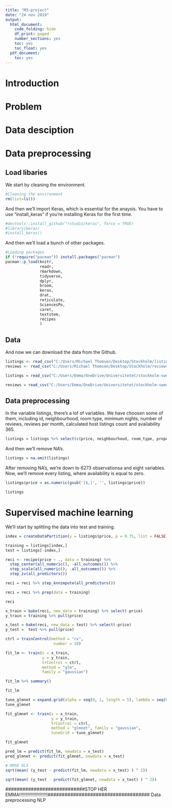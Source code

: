 ```yaml
---
title: "M3-project"
date: "24 nov 2019"
output:
  html_document:
    code_folding: hide
    df_print: paged
    number_sections: yes
    toc: yes
    toc_float: yes
  pdf_document:
    toc: yes
---
```

# Introduction

# Problem

# Data desciption

# Data preprocessing 

## Load libaries

We start by cleaning the environment.

```r
#Cleaning the environment
rm(list=ls())
```

And then we'll import Keras, which is essential for the anaysis. You have to use "install_keras" if you're installing Keras for the first time.

```r
#devtools::install_github("rstudio/keras", force = TRUE)
#library(keras)
#install_keras()
```

And then we'll load a bunch of other packages.

```r
#Loading packages
if (!require("pacman")) install.packages("pacman")
pacman::p_load(knitr,
               readr,
               rmarkdown, 
               tidyverse,
               dplyr,
               broom,
               keras,
               drat,
               reticulate,
               SciencesPo,
               caret,
               textstem,
               recipes
               )
```

## Data

And now we can download the data from the Github.

```r
listings <- read_csv("C:/Users/Michael Thomsen/Desktop/Stockholm/listings.csv")
reviews <- read_csv("C:/Users/Michael Thomsen/Desktop/Stockholm/reviews_detailed.csv")

```

```r
listings = read_csv("C:/Users/Emma/OneDrive/Universitetet/stockholm-sweden-airbnb-listings/listings_detailed.csv")

reviews = read_csv("C:/Users/Emma/OneDrive/Universitetet/stockholm-sweden-airbnb-listings/reviews_detailed.csv")
```

## Data preprocessing

In the variable listings, there's a lof of variables. We have choosen some of them, including id, neighbourhood, room type, minimum nights, number of reviews, reviews per month, calculated host listings count and availability 365.

```r

listings = listings %>% select(c(price, neighbourhood, room_type, property_type, accommodates, bathrooms, bedrooms, beds, bed_type, number_of_reviews, guests_included, review_scores_rating))
```


And then we'll remove NA's.

```r
listings = na.omit(listings)
```

After removing NA's, we're down to 6273 observationsa and eight variables. Now, we'll remove every listing, where availability is equal to zero. 

```r
listings$price = as.numeric(gsub('[$,]', '', listings$price))
```

```r
listings
```

# Supervised machine learning

We'll start by splitting the data into test and training.

```r
index = createDataPartition(y = listings$price, p = 0.75, list = FALSE)

training = listings[index,] 
test = listings[-index,] 
```



```r
reci <- recipe(price ~ ., data = training) %>%
  step_center(all_numeric(), -all_outcomes()) %>% 
  step_scale(all_numeric(), -all_outcomes()) %>% 
  step_zv(all_predictors())

reci = reci %>% step_knnimpute(all_predictors()) 

reci = reci %>% prep(data = training)
```

```r
reci
```

```r
x_train = bake(reci, new_data = training) %>% select(-price) 
y_train = training %>% pull(price)

x_test = bake(reci, new_data = test) %>% select(-price) 
y_test =  test %>% pull(price)
```

```r
ctrl = trainControl(method = "cv", 
                     number = 10)
```

```r
fit_lm <- train(x = x_train, 
                y = y_train, 
                trControl = ctrl, 
                method = "glm",
                family = "gaussian")
```

```r
fit_lm %>% summary()
```

```r
fit_lm
```

```r
tune_glmnet = expand.grid(alpha = seq(0, 1, length = 5), lambda = seq(0, 1, length = 5))
tune_glmnet
```

```r
fit_glmnet <- train(x = x_train, 
                    y = y_train, 
                    trControl = ctrl, 
                    method = "glmnet", family = "gaussian", 
                    tuneGrid = tune_glmnet)
```

```r
fit_glmnet
```
```r
pred_lm = predict(fit_lm, newdata = x_test) 
pred_glmnet <- predict(fit_glmnet, newdata = x_test) 

# RMSE OLS
sqrt(mean( (y_test - predict(fit_lm, newdata = x_test) ) ^ 2))
```

```r
sqrt(mean( (y_test - predict(fit_glmnet, newdata = x_test) ) ^ 2))
```


































############################STOP HER EMMA!!!!!!!!!!!!!!!!!!!!!!####################################
Data preprocessing NLP
```r

```

